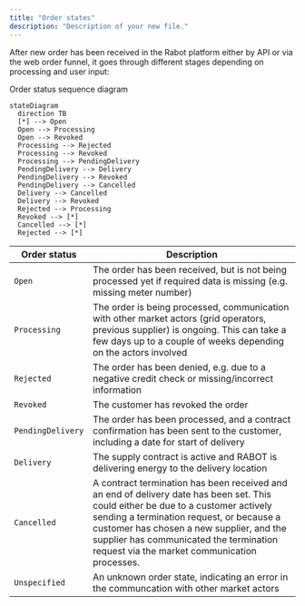 ```yaml
---
title: "Order states"
description: "Description of your new file."
---
```


After new order has been received in the Rabot platform either by API or via the web order funnel, it goes through different stages depending on processing and user input:

<Frame>
  Order status sequence diagram

  ```mermaid
  stateDiagram
    direction TB
    [*] --> Open
    Open --> Processing
    Open --> Revoked
    Processing --> Rejected
    Processing --> Revoked
    Processing --> PendingDelivery
    PendingDelivery --> Delivery
    PendingDelivery --> Revoked
    PendingDelivery --> Cancelled
    Delivery --> Cancelled
    Delivery --> Revoked
    Rejected --> Processing
    Revoked --> [*]
    Cancelled --> [*]
    Rejected --> [*]
  ```
</Frame>

| Order status      | Description                                                                                                                                                                                                                                                                                                          |
| ----------------- | -------------------------------------------------------------------------------------------------------------------------------------------------------------------------------------------------------------------------------------------------------------------------------------------------------------------- |
| `Open`            | The order has been received, but is not being processed yet if required data is missing (e.g. missing meter number)                                                                                                                                                                                                  |
| `Processing`      | The order is being processed, communication with other market actors (grid operators, previous supplier) is ongoing. This can take a few days up to a couple of weeks depending on the actors involved                                                                                                               |
| `Rejected`        | The order has been denied, e.g. due to a negative credit check or missing/incorrect information                                                                                                                                                                                                                      |
| `Revoked`         | The customer has revoked the order                                                                                                                                                                                                                                                                                   |
| `PendingDelivery` | The order has been processed, and a contract confirmation has been sent to the customer, including a date for start of delivery                                                                                                                                                                                      |
| `Delivery`        | The supply contract is active and RABOT is delivering energy to the delivery location                                                                                                                                                                                                                                |
| `Cancelled`       | A contract termination has been received and an end of delivery date has been set. This could either be due to a customer actively sending a termination request, or because a customer has chosen a new supplier, and the supplier has communicated the termination request via the market communication processes. |
| `Unspecified`     | An unknown order state, indicating an error in the communcation with other market actors                                                                                                                                                                                                                             |